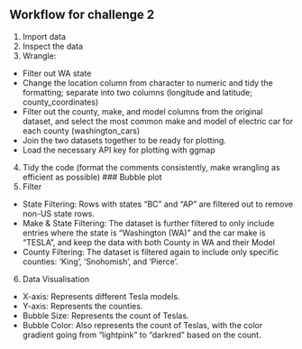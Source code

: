 ## Workflow for challenge 2
1. Import data
2. Inspect the data
3. Wrangle:
  - Filter out WA state
  - Change the location column from character to numeric and tidy the formatting; separate into two columns (longitude and latitude;            county_coordinates)
  - Filter out the county, make, and model columns from the original dataset, and select the most common make and model of electric car for     each county (washington_cars)
  - Join the two datasets together to be ready for plotting.
  - Load the necessary API key for plotting with ggmap
4. Tidy the code (format the comments consistently, make wrangling as efficient as possible)
### Bubble plot
5. Filter
  - State Filtering: Rows with states "BC" and "AP" are filtered out to remove non-US state rows.
  - Make & State Filtering: The dataset is further filtered to only include entries where the state is "Washington (WA)" and the car make       is “TESLA”, and keep the data with both County in WA and their Model
  - County Filtering: The dataset is filtered again to include only specific counties: 'King', 'Snohomish', and ‘Pierce’.
6. Data Visualisation
  - X-axis: Represents different Tesla models.
  - Y-axis: Represents the counties.
  - Bubble Size: Represents the count of Teslas.
  - Bubble Color: Also represents the count of Teslas, with the color gradient going from "lightpink" to "darkred" based on the count.
